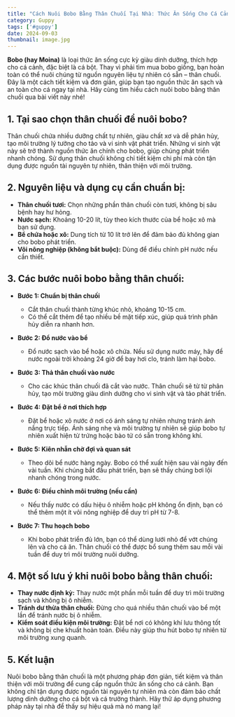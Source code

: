 ---
title: "Cách Nuôi Bobo Bằng Thân Chuối Tại Nhà: Thức Ăn Sống Cho Cá Cảnh Hiệu Quả"
category: Guppy
tags: ['#guppy']
date: 2024-09-03
thumbnail: image.jpg
---

**Bobo (hay Moina)** là loại thức ăn sống cực kỳ giàu dinh dưỡng, thích hợp cho cá cảnh, đặc biệt là 
cá bột. Thay vì phải tìm mua bobo giống, bạn hoàn toàn có thể nuôi chúng từ nguồn nguyên liệu tự 
nhiên có sẵn – thân chuối. Đây là một cách tiết kiệm và đơn giản, giúp bạn tạo nguồn thức ăn sạch 
và an toàn cho cá ngay tại nhà. Hãy cùng tìm hiểu cách nuôi bobo bằng thân chuối qua bài viết này nhé!

## 1. Tại sao chọn thân chuối để nuôi bobo?

Thân chuối chứa nhiều dưỡng chất tự nhiên, giàu chất xơ và dễ phân hủy, tạo môi trường lý tưởng 
cho tảo và vi sinh vật phát triển. Những vi sinh vật này sẽ trở thành nguồn thức ăn chính cho 
bobo, giúp chúng phát triển nhanh chóng. Sử dụng thân chuối không chỉ tiết kiệm chi phí mà còn 
tận dụng được nguồn tài nguyên tự nhiên, thân thiện với môi trường.

## 2. Nguyên liệu và dụng cụ cần chuẩn bị:

- **Thân chuối tươi:** Chọn những phần thân chuối còn tươi, không bị sâu bệnh hay hư hỏng.
- **Nước sạch:** Khoảng 10-20 lít, tùy theo kích thước của bể hoặc xô mà bạn sử dụng.
- **Bể chứa hoặc xô:** Dung tích từ 10 lít trở lên để đảm bảo đủ không gian cho bobo phát triển.
- **Vôi nông nghiệp (không bắt buộc):** Dùng để điều chỉnh pH nước nếu cần thiết.

## 3. Các bước nuôi bobo bằng thân chuối:

- **Bước 1: Chuẩn bị thân chuối**

    - Cắt thân chuối thành từng khúc nhỏ, khoảng 10-15 cm.
    - Có thể cắt thêm để tạo nhiều bề mặt tiếp xúc, giúp quá trình phân hủy diễn ra nhanh hơn.

- **Bước 2: Đổ nước vào bể**

    - Đổ nước sạch vào bể hoặc xô chứa. Nếu sử dụng nước máy, hãy để nước ngoài trời khoảng 
    24 giờ để bay hơi clo, tránh làm hại bobo.

- **Bước 3: Thả thân chuối vào nước**

    - Cho các khúc thân chuối đã cắt vào nước. Thân chuối sẽ từ từ phân hủy, tạo môi trường 
    giàu dinh dưỡng cho vi sinh vật và tảo phát triển.

- **Bước 4: Đặt bể ở nơi thích hợp**

    - Đặt bể hoặc xô nước ở nơi có ánh sáng tự nhiên nhưng tránh ánh nắng trực tiếp. Ánh sáng 
    nhẹ và môi trường tự nhiên sẽ giúp bobo tự nhiên xuất hiện từ trứng hoặc bào tử có sẵn trong 
    không khí.

- **Bước 5: Kiên nhẫn chờ đợi và quan sát**

    - Theo dõi bể nước hàng ngày. Bobo có thể xuất hiện sau vài ngày đến vài tuần. Khi chúng bắt 
    đầu phát triển, bạn sẽ thấy chúng bơi lội nhanh chóng trong nước.

- **Bước 6: Điều chỉnh môi trường (nếu cần)**

    - Nếu thấy nước có dấu hiệu ô nhiễm hoặc pH không ổn định, bạn có thể thêm một ít vôi nông 
    nghiệp để duy trì pH từ 7-8.

- **Bước 7: Thu hoạch bobo**

    - Khi bobo phát triển đủ lớn, bạn có thể dùng lưới nhỏ để vớt chúng lên và cho cá ăn. Thân 
    chuối có thể được bổ sung thêm sau mỗi vài tuần để duy trì môi trường nuôi dưỡng.

## 4. Một số lưu ý khi nuôi bobo bằng thân chuối:

- **Thay nước định kỳ:** Thay nước một phần mỗi tuần để duy trì môi trường sạch và không bị ô nhiễm.
- **Tránh dư thừa thân chuối:** Đừng cho quá nhiều thân chuối vào bể một lần để tránh nước bị ô nhiễm.
- **Kiểm soát điều kiện môi trường:** Đặt bể nơi có không khí lưu thông tốt và không bị che khuất hoàn 
toàn. Điều này giúp thu hút bobo tự nhiên từ môi trường xung quanh.

## 5. Kết luận

Nuôi bobo bằng thân chuối là một phương pháp đơn giản, tiết kiệm và thân thiện với môi trường để 
cung cấp nguồn thức ăn sống cho cá cảnh. Bạn không chỉ tận dụng được nguồn tài nguyên tự nhiên mà 
còn đảm bảo chất lượng dinh dưỡng cho cá bột và cá trưởng thành. Hãy thử áp dụng phương pháp này 
tại nhà để thấy sự hiệu quả mà nó mang lại!

